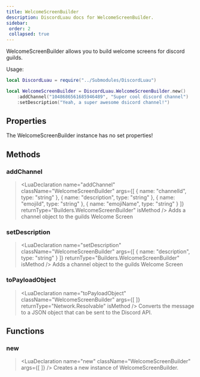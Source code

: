 ```yaml
---
title: WelcomeScreenBuilder
description: DiscordLuau docs for WelcomeScreenBuilder.
sidebar:
 order: 2
 collapsed: true
---
```

[//]: # (This file was automatically @generated from moonwave comments using a script. Please do not exit by hand.)
[//]: # (To actually edit documentation, make changes to the main DiscordLuau repo.)

[//]: # (----- DOCUMENT IMPORTS ----- )


[//]: # (----- DOCUMENT DESCRIPTION ----- )

WelcomeScreenBuilder allows you to build welcome screens for discord guilds.

Usage:
```lua
local DiscordLuau = require("../Submodules/DiscordLuau")

local WelcomeScreenBuilder = DiscordLuau.WelcomeScreenBuilder.new()
	:addChannel("1048686561685946489", "Super cool discord channel")
	:setDescription("Yeah, a super awesome dsicord channel!")
```

[//]: # (----- DOCUMENT PROPERTIES ----- )

## Properties

The WelcomeScreenBuilder instance has no set properties!

[//]: # (----- DOCUMENT METHODS ----- )

## Methods

### addChannel

> <LuaDeclaration name="addChannel" className="WelcomeScreenBuilder" args={[ { name: "channelId", type: "string" }, { name: "description", type: "string" }, { name: "emojiId", type: "string" }, { name: "emojiName", type: "string" } ]} returnType="Builders.WelcomeScreenBuilder" isMethod />
Adds a channel object to the guilds Welcome Screen
### setDescription

> <LuaDeclaration name="setDescription" className="WelcomeScreenBuilder" args={[ { name: "description", type: "string" } ]} returnType="Builders.WelcomeScreenBuilder" isMethod />
Adds a channel object to the guilds Welcome Screen
### toPayloadObject

> <LuaDeclaration name="toPayloadObject" className="WelcomeScreenBuilder" args={[  ]} returnType="Network.Resolvable" isMethod />
Converts the message to a JSON object that can be sent to the Discord API.

[//]: # (----- DOCUMENT FUNCTIONS ----- )

## Functions

### new

> <LuaDeclaration name="new" className="WelcomeScreenBuilder" args={[  ]} />
Creates a new instance of WelcomeScreenBuilder.

